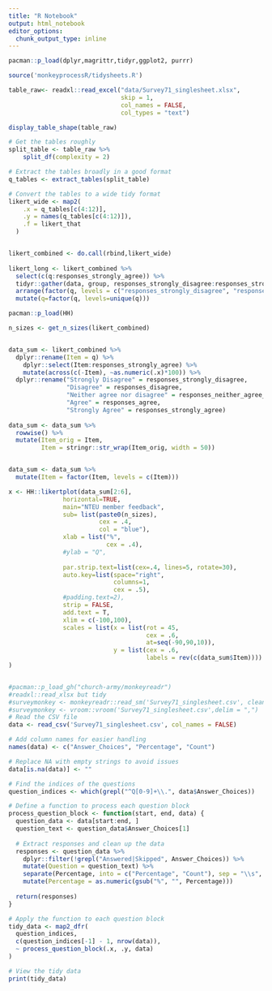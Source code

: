 ```yaml
---
title: "R Notebook"
output: html_notebook
editor_options: 
  chunk_output_type: inline
---
```


```r
pacman::p_load(dplyr,magrittr,tidyr,ggplot2, purrr)

source('monkeyprocessR/tidysheets.R')

table_raw<- readxl::read_excel("data/Survey71_singlesheet.xlsx",
                               skip = 1,
                               col_names = FALSE,
                               col_types = "text")

```

```r

display_table_shape(table_raw)

# Get the tables roughly
split_table <- table_raw %>%
    split_df(complexity = 2) 

# Extract the tables broadly in a good format
q_tables <- extract_tables(split_table)

# Convert the tables to a wide tidy format
likert_wide <- map2(
    .x = q_tables[c(4:12)],
    .y = names(q_tables[c(4:12)]),
    .f = likert_that
  )


likert_combined <- do.call(rbind,likert_wide)
  
likert_long <- likert_combined %>%
  select(c(q:responses_strongly_agree)) %>%
  tidyr::gather(data, group, responses_strongly_disagree:responses_strongly_agree) %>%
  arrange(factor(q, levels = c("responses_strongly_disagree", "responses_disagree", "responses_neither_agree_nor_disagree", "responses_agree", "responses_strongly_agree"))) %>% 
  mutate(q=factor(q, levels=unique(q)))


```

```r

pacman::p_load(HH)

n_sizes <- get_n_sizes(likert_combined)


data_sum <- likert_combined %>%
  dplyr::rename(Item = q) %>%
    dplyr::select(Item:responses_strongly_agree) %>%
    mutate(across(c(-Item), ~as.numeric(.x)*100)) %>%
  dplyr::rename("Strongly Disagree" = responses_strongly_disagree,
                "Disagree" = responses_disagree,
                "Neither agree nor disagree" = responses_neither_agree_nor_disagree, 
                "Agree" = responses_agree,
                "Strongly Agree" = responses_strongly_agree)
  
data_sum <- data_sum %>%
  rowwise() %>%
  mutate(Item_orig = Item,
         Item = stringr::str_wrap(Item_orig, width = 50))


data_sum <- data_sum %>%
  mutate(Item = factor(Item, levels = c(Item)))

x <- HH::likertplot(data_sum[2:6], 
               horizontal=TRUE,
               main="NTEU member feedback",
               sub= list(paste0(n_sizes),
                         cex = .4,
                         col = "blue"),
               xlab = list("%",
                           cex = .4),
               #ylab = "Q",
               
               par.strip.text=list(cex=.4, lines=5, rotate=30),
               auto.key=list(space="right", 
                             columns=1,
                             cex = .5), 
               #padding.text=2),
               strip = FALSE,
               add.text = T,
               xlim = c(-100,100),
               scales = list(x = list(rot = 45,
                                      cex = .6,
                                      at=seq(-90,90,10)),
                             y = list(cex = .6,
                                      labels = rev(c(data_sum$Item))))
)



```




```r


#pacman::p_load_gh("church-army/monkeyreadr")
#readxl::read_xlsx but tidy
#surveymonkey <- monkeyreadr::read_sm('Survey71_singlesheet.csv', clean_names = F, drop_surplus_cols = F)
#surveymonkey <- vroom::vroom('Survey71_singlesheet.csv',delim = ",")
# Read the CSV file
data <- read_csv('Survey71_singlesheet.csv', col_names = FALSE)

# Add column names for easier handling
names(data) <- c("Answer_Choices", "Percentage", "Count")

# Replace NA with empty strings to avoid issues
data[is.na(data)] <- ""

# Find the indices of the questions
question_indices <- which(grepl("^Q[0-9]+\\.", data$Answer_Choices))

# Define a function to process each question block
process_question_block <- function(start, end, data) {
  question_data <- data[start:end, ]
  question_text <- question_data$Answer_Choices[1]
  
  # Extract responses and clean up the data
  responses <- question_data %>%
    dplyr::filter(!grepl("Answered|Skipped", Answer_Choices)) %>%
    mutate(Question = question_text) %>%
    separate(Percentage, into = c("Percentage", "Count"), sep = "\\s", convert = TRUE) %>%
    mutate(Percentage = as.numeric(gsub("%", "", Percentage)))
  
  return(responses)
}

# Apply the function to each question block
tidy_data <- map2_dfr(
  question_indices, 
  c(question_indices[-1] - 1, nrow(data)), 
  ~ process_question_block(.x, .y, data)
)

# View the tidy data
print(tidy_data)


```

